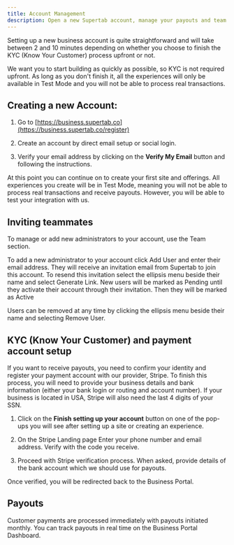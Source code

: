 ```yaml
---
title: Account Management
description: Open a new Supertab account, manage your payouts and team members
---
```


Setting up a new business account is quite straightforward and will take between 2 and 10 minutes depending on whether you choose to finish the KYC (Know Your Customer) process upfront or not.

We want you to start building as quickly as possible, so KYC is not required upfront. As long as you don't finish it, all the experiences will only be available in Test Mode and you will not be able to process real transactions.

## Creating a new Account:

1. Go to [https://business.supertab.co](https://business.supertab.co/register)

2. Create an account by direct email setup or social login.

3. Verify your email address by clicking on the **Verify My Email** button and following the instructions.

At this point you can continue on to create your first site and offerings. All experiences you create will be in Test Mode, meaning you will not be able to process real transactions and receive payouts. However, you will be able to test your integration with us.

## Inviting teammates

To manage or add new administrators to your account, use the Team section.

To add a new administrator to your account click Add User and enter their email address. They will receive an invitation email from Supertab to join this account.
To resend this invitation select the ellipsis menu beside their name and select Generate Link.
New users will be marked as Pending until they activate their account through their invitation. Then they will be marked as Active

Users can be removed at any time by clicking the ellipsis menu beside their name and selecting Remove User.

## KYC (Know Your Customer) and payment account setup

If you want to receive payouts, you need to confirm your identity and register your payment account with our provider, Stripe.
To finish this process, you will need to provide your business details and bank information (either your bank login or routing and account number). If your business is located in USA, Stripe will also need the last 4 digits of your SSN.

1. Click on the **Finish setting up your account** button on one of the pop-ups you will see after setting up a site or creating an experience.

2. On the Stripe Landing page Enter your phone number and email address. Verify with the code you receive.

3. Proceed with Stripe verification process. When asked, provide details of the bank account which we should use for payouts.

Once verified, you will be redirected back to the Business Portal.

## Payouts

Customer payments are processed immediately with payouts initiated monthly. You can track payouts in real time on the Business Portal Dashboard.
